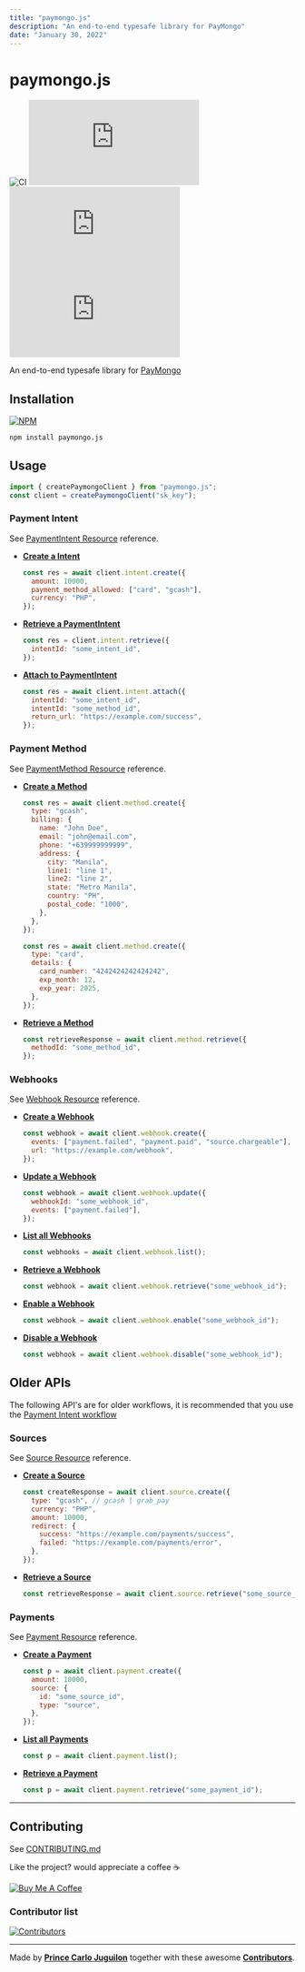 ```yaml
---
title: "paymongo.js"
description: "An end-to-end typesafe library for PayMongo"
date: "January 30, 2022"
---
```


# paymongo.js

![CI](https://img.shields.io/github/actions/workflow/status/omsimos/paymongo.js/main.yml?label=CI&style=for-the-badge)
![License](https://img.shields.io/github/license/omsimos/paymongo.js?style=for-the-badge)
![Size](https://img.shields.io/bundlephobia/minzip/paymongo.js?label=size&style=for-the-badge)
![Version](https://img.shields.io/github/package-json/v/omsimos/paymongo.js?style=for-the-badge)

An end-to-end typesafe library for [PayMongo](https://www.paymongo.com/)

## Installation

[![NPM](https://nodei.co/npm/paymongo.js.png)](https://npmjs.org/package/paymongo.js)

```bash
npm install paymongo.js
```

## Usage

```js
import { createPaymongoClient } from "paymongo.js";
const client = createPaymongoClient("sk_key");
```

### Payment Intent

See [PaymentIntent Resource](https://developers.paymongo.com/reference/the-payment-intent-object) reference.

- [**Create a Intent**](https://developers.paymongo.com/reference/create-a-paymentintent)

  ```js
  const res = await client.intent.create({
    amount: 10000,
    payment_method_allowed: ["card", "gcash"],
    currency: "PHP",
  });
  ```

- [**Retrieve a PaymentIntent**](https://developers.paymongo.com/reference/retrieve-a-paymentintent)

  ```js
  const res = client.intent.retrieve({
    intentId: "some_intent_id",
  });
  ```

- [**Attach to PaymentIntent**](https://developers.paymongo.com/reference/attach-to-paymentintent)

  ```js showLineNumbers
  const res = await client.intent.attach({
    intentId: "some_intent_id",
    intentId: "some_method_id",
    return_url: "https://example.com/success",
  });
  ```

### Payment Method

See [PaymentMethod Resource](https://developers.paymongo.com/reference/the-payment-method-object) reference.

- [**Create a Method**](https://developers.paymongo.com/reference/create-a-paymentmethod)

  ```js
  const res = await client.method.create({
    type: "gcash",
    billing: {
      name: "John Doe",
      email: "john@email.com",
      phone: "+639999999999",
      address: {
        city: "Manila",
        line1: "line 1",
        line2: "line 2",
        state: "Metro Manila",
        country: "PH",
        postal_code: "1000",
      },
    },
  });
  ```

  ```js
  const res = await client.method.create({
    type: "card",
    details: {
      card_number: "4242424242424242",
      exp_month: 12,
      exp_year: 2025,
    },
  });
  ```

- [**Retrieve a Method**](https://developers.paymongo.com/reference/create-a-paymentmethod)

  ```js
  const retrieveResponse = await client.method.retrieve({
    methodId: "some_method_id",
  });
  ```

### Webhooks

See [Webhook Resource](https://developers.paymongo.com/reference/webhook-resource) reference.

- [**Create a Webhook**](https://developers.paymongo.com/reference/create-a-webhook)

  ```js
  const webhook = await client.webhook.create({
    events: ["payment.failed", "payment.paid", "source.chargeable"],
    url: "https://example.com/webhook",
  });
  ```

- [**Update a Webhook**](https://developers.paymongo.com/reference/update-a-webhook)

  ```js
  const webhook = await client.webhook.update({
    webhookId: "some_webhook_id",
    events: ["payment.failed"],
  });
  ```

- [**List all Webhooks**](https://developers.paymongo.com/reference/list-all-webhooks)

  ```js
  const webhooks = await client.webhook.list();
  ```

- [**Retrieve a Webhook**](https://developers.paymongo.com/reference/retrieve-a-webhook)

  ```js
  const webhook = await client.webhook.retrieve("some_webhook_id");
  ```

- [**Enable a Webhook**](https://developers.paymongo.com/reference/enable-a-webhook)

  ```js
  const webhook = await client.webhook.enable("some_webhook_id");
  ```

- [**Disable a Webhook**](https://developers.paymongo.com/reference/disable-a-webhook)

  ```js
  const webhook = await client.webhook.disable("some_webhook_id");
  ```

## Older APIs

The following API's are for older workflows, it is recommended that you use the [Payment Intent workflow](https://developers.paymongo.com/docs/pipm-workflow)

### Sources

See [Source Resource](https://developers.paymongo.com/reference/the-sources-object) reference.

- [**Create a Source**](https://developers.paymongo.com/reference/create-a-source)

  ```js
  const createResponse = await client.source.create({
    type: "gcash", // gcash | grab_pay
    currency: "PHP",
    amount: 10000,
    redirect: {
      success: "https://example.com/payments/success",
      failed: "https://example.com/payments/error",
    },
  });
  ```

- [**Retrieve a Source**](https://developers.paymongo.com/reference/retrieve-a-source)

  ```js
  const retrieveResponse = await client.source.retrieve("some_source_id");
  ```

### Payments

See [Payment Resource](https://developers.paymongo.com/reference/payment-source) reference.

- [**Create a Payment**](https://developers.paymongo.com/reference/create-a-payment)

  ```js
  const p = await client.payment.create({
    amount: 10000,
    source: {
      id: "some_source_id",
      type: "source",
    },
  });
  ```

- [**List all Payments**](https://developers.paymongo.com/reference/list-all-payments)

  ```js
  const p = await client.payment.list();
  ```

- [**Retrieve a Payment**](https://developers.paymongo.com/reference/retrieve-a-payment)

  ```js
  const p = await client.payment.retrieve("some_payment_id");
  ```

---

## Contributing

See [CONTRIBUTING.md](./CONTRIBUTING.md)

Like the project? would appreciate a coffee ☕

[![Buy Me A Coffee](https://www.buymeacoffee.com/assets/img/custom_images/orange_img.png)](https://www.buymeacoffee.com/princejoogie)

### Contributor list

[![Contributors](https://contrib.rocks/image?repo=princejoogie/paymongo.js)](https://github.com/princejoogie/paymongo.js/graphs/contributors)

---

Made by [**Prince Carlo Juguilon**](https://princecaarlo.tech/) together with these awesome [**Contributors**](https://github.com/princejoogie/paymongo.js/graphs/contributors).
